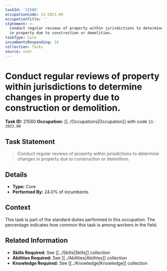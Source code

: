 ```yaml
---
taskId: '21560'
occupationCode: 13-2023.00
occupationTitle: ''
statement: >-
  Conduct regular reviews of property within jurisdictions to determine changes
  in property due to construction or demolition.
taskType: Core
incumbentsResponding: 24
collection: Tasks
source: onet
---
```

# Conduct regular reviews of property within jurisdictions to determine changes in property due to construction or demolition.

**Task ID:** 21560
**Occupation:** [[../Occupations|Occupation]] with code `13-2023.00`

## Task Statement

> Conduct regular reviews of property within jurisdictions to determine changes in property due to construction or demolition.

## Details

- **Type:** Core
- **Performed By:** 24.0% of incumbents

## Context

This task is part of the standard duties performed in this occupation. The percentage indicates how common this task is among workers in the field.

## Related Information

- **Skills Required:** See [[../Skills|Skills]] collection
- **Abilities Required:** See [[../Abilities|Abilities]] collection
- **Knowledge Required:** See [[../Knowledge|Knowledge]] collection
